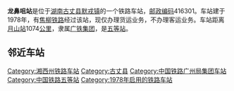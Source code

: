 {{noteTA
|1=zh-cn:始发车次; zh-hk:列車班次;
|2=zh-cn:车次; zh-hk:班次;
}}
{{Infobox China railway station 
|车站名称 = 龙鼻咀站
|车站名称拼音 = Longbizui
|英文名称 = Longbizui Railway Station
|车站代码 = 44717
|电报码 = 
|拼音码 = 
|车站功能 = 货运站
|技术性质 = [[中间站|中间站]]
|业务性质 = 货运站
|车站地址 = [[湖南|湖南]][[古丈县|古丈县]]
|归属 = [[广铁集团|广铁集团]]
|车站等级 = [[五等站_(中铁)|五等站]]
|线路 = [[焦柳铁路|焦柳铁路]]
}}
'''龙鼻咀站'''是位于[[湖南|湖南]][[古丈县|古丈县]][[默戎镇|默戎镇]]的一个铁路车站，[[邮政编码|邮政编码]]416301。车站建于1978年，有[[焦柳铁路|焦柳铁路]]经过该站，现仅办理货运业务，不办理客运业务。车站距离[[月山站|月山站]]1074[[公里|公里]]，隶属[[广铁集团|广铁集团]]，是[[五等站_(中铁)|五等站]]。

==邻近车站==
{{start rail box|[[中国铁路|中国铁路]]}}
{{s-inop|[[万岩站|万岩站]]|{{站|月山}}方向}}
{{s-line|[[焦柳铁路|焦柳铁路]]<br />← 6km 龙鼻咀站 9km →}}
{{s-inop|[[马颈坳站|马颈坳站]]|{{站|柳州}}方向}}
{{end box}}
{{焦柳铁路}}
{{铁路车站小作品}}
{{湖南小作品}}

[[Category:湘西州铁路车站|Category:湘西州铁路车站]]
[[Category:古丈县|Category:古丈县]]
[[Category:中国铁路广州局集团车站|Category:中国铁路广州局集团车站]]
[[Category:中国铁路五等站|Category:中国铁路五等站]]
[[Category:1978年启用的铁路车站|Category:1978年启用的铁路车站]]